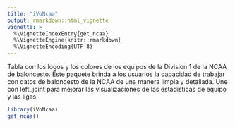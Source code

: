 ```yaml
---
title: "iVoNcaa"
output: rmarkdown::html_vignette
vignette: >
  %\VignetteIndexEntry{get_ncaa}
  %\VignetteEngine{knitr::rmarkdown}
  %\VignetteEncoding{UTF-8}
---
```


Tabla con los logos y los colores de los equipos de la Division 1 de la NCAA de baloncesto. 
Este paquete brinda a los usuarios la capacidad de trabajar con datos de baloncesto de la NCAA de una manera limpia y detallada.
Une con left_joint para mejorar las visualizaciones de las estadisticas de equipo y las ligas.
  
```r
library(iVoNcaa)
get_ncaa()
```


